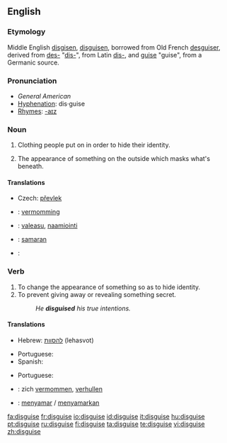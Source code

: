 ==English==

===Etymology===
Middle English [[disgisen]], [[disguisen]], borrowed from Old French [[desguiser]], derived from [[des-]] "[[dis-]]", from Latin [[dis-]], and [[guise]] "guise", from a Germanic source.

===Pronunciation===
* ''General American'' {{IPA|/dɪˈskaɪz/}} {{SAMPA|/dI"skaIz/}}
*[[Hyphenation]]: dis·guise
*[[Rhymes]]: [[Rhymes:English:-aɪz|-aɪz]]

===Noun===
{{en-noun}} 

# Clothing people put on in order to hide their identity.
# {{figurative}} The appearance of something on the outside which masks what's beneath.

====Translations====
{{trans-top|clothing}}
* Czech: [[převlek]] {{m}}
{{trans-mid}}
{{trans-bottom}}

{{checktrans-top}}
*{{ttbc|Dutch}}: [[vermomming]] {{f}}
*{{ttbc|Finnish}}: [[valeasu]], [[naamiointi]]
*{{ttbc|Indonesian}}: [[samar|samaran]]
*{{ttbc|Spanish}}: {{t-|es|disfraz|m}}
{{trans-bottom}}

===Verb===
{{en-verb|disguises|disguising|disguised}}

# To change the appearance of something so as to hide identity.
# To prevent giving away or revealing something secret.
#:''He '''disguised''' his true intentions.''

====Translations====
{{trans-top|to change the appearance}}
*Hebrew: [[להסוות]] (lehasvot)
{{trans-mid}}
*Portuguese: {{t-|pt|disfarçar}}
*Spanish: {{t-|es|disfrazar}}
{{trans-bottom}}

{{trans-top|to prevent revealing something secret}}
*Portuguese: {{t+|pt|esconder}}
{{trans-mid}}
{{trans-bottom}}

{{checktrans}}
*{{ttbc|Dutch}}: zich [[vermommen]], [[verhullen]]
*{{ttbc|Indonesian}}: [[samar|menyamar]] / [[samar|menyamarkan]]
{{trans-bottom}}

[[fa:disguise]]
[[fr:disguise]]
[[io:disguise]]
[[id:disguise]]
[[it:disguise]]
[[hu:disguise]]
[[pt:disguise]]
[[ru:disguise]]
[[fi:disguise]]
[[ta:disguise]]
[[te:disguise]]
[[vi:disguise]]
[[zh:disguise]]